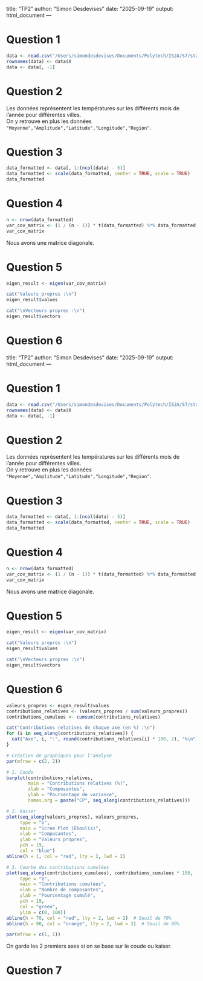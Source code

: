 title: "TP2"
author: "Simon Desdevises"
date: "2025-09-19"
output: html_document
---

# Question 1

```r
data <- read.csv("/Users/simondesdevises/Documents/Polytech/IS2A/S7/stat_exploratoire/TP2/Temperatures.csv", header = TRUE) # nolint
rownames(data) <- data$X
data <- data[, -1]

```

# Question 2

Les données représentent les températures sur les différents mois de l'année pour différentes villes. \
On y retrouve en plus les données `"Moyenne","Amplitude","Latitude","Longitude","Region"`.

# Question 3

```r
data_formatted <- data[, 1:(ncol(data) - 5)]
data_formatted <- scale(data_formatted, center = TRUE, scale = TRUE)
data_formatted
```

# Question 4

```r
n <- nrow(data_formatted)
var_cov_matrix <- (1 / (n - 1)) * t(data_formatted) %*% data_formatted
var_cov_matrix
```

Nous avons une matrice diagonale.

# Question 5

```r
eigen_result <- eigen(var_cov_matrix)

cat("Valeurs propres :\n")
eigen_result$values

cat("\nVecteurs propres :\n")
eigen_result$vectors
```

# Question 6

title: "TP2"
author: "Simon Desdevises"
date: "2025-09-19"
output: html_document
---

# Question 1

```r
data <- read.csv("/Users/simondesdevises/Documents/Polytech/IS2A/S7/stat_exploratoire/TP2/Temperatures.csv", header = TRUE) # nolint
rownames(data) <- data$X
data <- data[, -1]

```

# Question 2

Les données représentent les températures sur les différents mois de l'année pour différentes villes. \
On y retrouve en plus les données `"Moyenne","Amplitude","Latitude","Longitude","Region"`.

# Question 3

```r
data_formatted <- data[, 1:(ncol(data) - 5)]
data_formatted <- scale(data_formatted, center = TRUE, scale = TRUE)
data_formatted
```

# Question 4

```r
n <- nrow(data_formatted)
var_cov_matrix <- (1 / (n - 1)) * t(data_formatted) %*% data_formatted
var_cov_matrix
```

Nous avons une matrice diagonale.

# Question 5

```r
eigen_result <- eigen(var_cov_matrix)

cat("Valeurs propres :\n")
eigen_result$values

cat("\nVecteurs propres :\n")
eigen_result$vectors
```

# Question 6

```r
valeurs_propres <- eigen_result$values
contributions_relatives <- (valeurs_propres / sum(valeurs_propres))
contributions_cumulees <- cumsum(contributions_relatives)

cat("Contributions relatives de chaque axe (en %) :\n")
for (i in seq_along(contributions_relatives)) {
  cat("Axe", i, ":", round(contributions_relatives[i] * 100, 2), "%\n")
}
```

```r
# Création de graphiques pour l'analyse
par(mfrow = c(2, 2))

# 1. Coude
barplot(contributions_relatives,
        main = "Contributions relatives (%)",
        xlab = "Composantes",
        ylab = "Pourcentage de variance",
        names.arg = paste("CP", seq_along(contributions_relatives)))

# 2. Kaiser
plot(seq_along(valeurs_propres), valeurs_propres,
     type = "b",
     main = "Scree Plot (Éboulis)",
     xlab = "Composantes",
     ylab = "Valeurs propres",
     pch = 19,
     col = "blue")
abline(h = 1, col = "red", lty = 2, lwd = 2)

# 3. Courbe des contributions cumulées
plot(seq_along(contributions_cumulees), contributions_cumulees * 100,
     type = "b",
     main = "Contributions cumulées",
     xlab = "Nombre de composantes",
     ylab = "Pourcentage cumulé",
     pch = 19,
     col = "green",
     ylim = c(0, 100))
abline(h = 70, col = "red", lty = 2, lwd = 2)  # Seuil de 70%
abline(h = 90, col = "orange", lty = 2, lwd = 2)  # Seuil de 90%

par(mfrow = c(1, 1))
```

On garde les 2 premiers axes si on se base sur le coude ou kaiser.

# Question 7